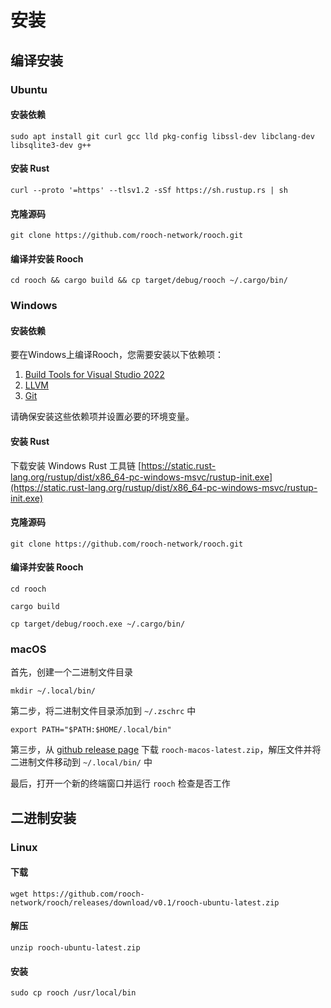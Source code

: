 # 安装

## 编译安装

### Ubuntu

#### 安装依赖

```shell
sudo apt install git curl gcc lld pkg-config libssl-dev libclang-dev libsqlite3-dev g++
```

#### 安装 Rust

```shell
curl --proto '=https' --tlsv1.2 -sSf https://sh.rustup.rs | sh
```

#### 克隆源码

```shell
git clone https://github.com/rooch-network/rooch.git
```

#### 编译并安装 Rooch

```shell
cd rooch && cargo build && cp target/debug/rooch ~/.cargo/bin/
```

### Windows

#### 安装依赖

要在Windows上编译Rooch，您需要安装以下依赖项：

1. [Build Tools for Visual Studio 2022](https://visualstudio.microsoft.com/downloads/)
2. [LLVM](https://github.com/llvm/llvm-project/releases/tag/llvmorg-17.0.1)
3. [Git](https://git-scm.com/downloads)

请确保安装这些依赖项并设置必要的环境变量。

#### 安装 Rust

下载安装 Windows Rust 工具链 [https://static.rust-lang.org/rustup/dist/x86_64-pc-windows-msvc/rustup-init.exe](https://static.rust-lang.org/rustup/dist/x86_64-pc-windows-msvc/rustup-init.exe)

#### 克隆源码

```shell
git clone https://github.com/rooch-network/rooch.git
```

#### 编译并安装 Rooch

```shell
cd rooch
```

```shell
cargo build
```

```shell
cp target/debug/rooch.exe ~/.cargo/bin/
```

### macOS

首先，创建一个二进制文件目录

```shell
mkdir ~/.local/bin/ 
```

第二步，将二进制文件目录添加到 `~/.zschrc` 中

```shell
export PATH="$PATH:$HOME/.local/bin"
```

第三步，从 [github release page](https://github.com/rooch-network/rooch/releases) 下载 `rooch-macos-latest.zip`，解压文件并将二进制文件移动到 `~/.local/bin/` 中

最后，打开一个新的终端窗口并运行 `rooch` 检查是否工作

## 二进制安装

### Linux

#### 下载

```shell
wget https://github.com/rooch-network/rooch/releases/download/v0.1/rooch-ubuntu-latest.zip
```

#### 解压

```shell
unzip rooch-ubuntu-latest.zip
```

#### 安装

```shell
sudo cp rooch /usr/local/bin
```
